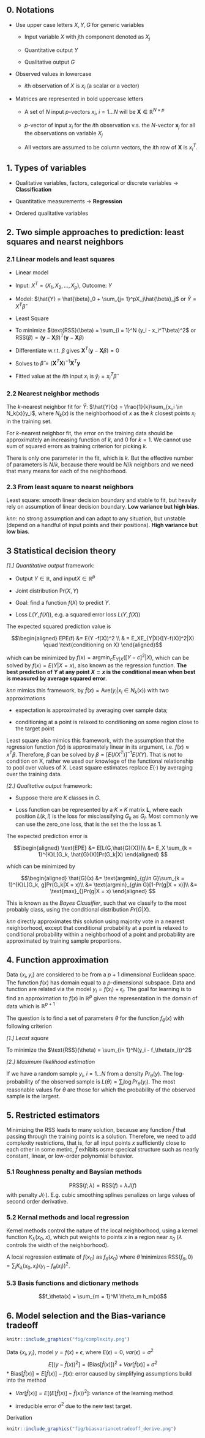 \newcommand{\bX}{\mathbf{X}}
\newcommand{\bY}{\mathbf{Y}}
\newcommand{\bx}{\mathbf{x}}
\newcommand{\by}{\mathbf{y}}

## 0. Notations

* Use upper case letters $X,Y,G$ for generic variables

  + Input variable $X$ with $j$th component denoted as $X_j$

  + Quantitative output $Y$

  + Qualitative output $G$

* Observed values in lowercase

  + $i$th observation of $X$ is $x_i$ (a scalar or a vector)
  
* Matrices are represented in bold uppercase letters
  
  + A set of $N$ input $p$-vectors $x_i$, $i = 1...N$ will be $\bX \in \mathbb{R}^{N\times p}$
  
  + $p$-vector of input $x_i$ for the $i$th observation v.s. the $N$-vector $\bx_j$ for all the observations on variable $X_j$
  
  * All vectors are assumed to be column vectors, the $i$th row of $\bX$ is $x_i^T$.


## 1. Types of variables

* Qualitative variables, factors, categorical or discrete variables $\rightarrow$ __Classification__

* Quantitative measurements $\rightarrow$ __Regression__

* Ordered qualitative variables

## 2. Two simple approaches to prediction: least squares and nearst neighbors

### 2.1 Linear models and least squares

* Linear model

 + Input: $X^T = (X_1, X_2, ..., X_p)$, Outcome: $Y$

 + Model: $\hat{Y} = \hat{\beta}_0 + \sum_{j= 1}^pX_j\hat{\beta}_j$ or $\hat{Y} = X^T\hat{\beta}$
 
 
* Least Square

 + To minimize $\text{RSS}(\beta) = \sum_{i = 1}^N (y_i - x_i^T\beta)^2$ or $\text{RSS}(\beta) = (\by - \bX\beta)^T(\by - \bX\beta)$
 
 + Differentiate w.r.t. $\beta$ gives $\bX^T(\by - \bX\beta) = 0$
 
 + Solves to $\hat{\beta} = (\bX^T\bX)^{-1}\bX^T\by$
 
 + Fitted value at the $i$th input $x_i$ is $\hat{y}_i = x_i^T\hat{\beta}$

### 2.2 Nearest neighbor methods

The $k$-nearest neighbor fit for $\hat{Y}$: $\hat{Y}(x) = \frac{1}{k}\sum_{x_i \in N_k(x)}y_i$, where $N_k(x)$ is the neighborhood of $x$ as the $k$ closest points $x_i$ in the training set. 

For $k$-nearest neighbor fit, the error on the training data should be approximately an increasing function of $k$, and 0 for $k = 1$. We cannot use sum of squared errors as training criterion for picking $k$. 

There is only one parameter in the fit, which is $k$. But the effective number of parameters is $N/k$, because there would be $N/k$ neighbors and we need that many means for each of the neighborhood.


### 2.3 From least square to nearst neighbors

Least square: smooth linear decision boundary and stable to fit, but heavily rely on assumption of linear decision boundary. __Low variance but high bias__.

$knn$: no strong assumption and can adapt to any situation, but unstable (depend on a handful of input points and their positions). __High variance but low bias__.

## 3 Statistical decision theory

_[1.] Quantitative output_ framework:

* Output $Y \in \mathbb{R}$, and input$X\in \mathbb{R}^p$ 

* Joint distribution $\text{Pr}(X,Y)$

* Goal: find a function $f(X)$ to predict $Y$. 

* Loss $L(Y, f(X))$, e.g. a squared error loss $L(Y,f(X))$

The expected squared prediction value is

$$\begin{aligned}
EPE(f) &= E(Y -f(X))^2 \\
& = E_XE_{Y|X}([Y-f(X)]^2|X) \quad \text{conditioning on X}
\end{aligned}$$

which can be minimized by $f(x) = \text{argmin}_cE_{Y|X}([Y-c]^2|X)$, which can be solved by $f(x) = E(Y|X = x)$, also known as the regression function. __The best prediction of $Y$ at any point $X = x$ is the conditional mean when best is measured by average squared error__.

$knn$ mimics this framework, by $\hat{f}(x) = \text{Ave}(y_i|x_i \in N_k(x))$ with two approximations 

* expectation is approximated by averaging over sample data;

* conditioning at a point is relaxed to conditioning on some region close to the target point

Least square also mimics this framework, with the assumption that the regression function $f(x)$ is approximately linear in its argument, i.e. $f(x) \approx x^T\beta$. Therefore, $\beta$ can be solved by $\beta = [E(XX^T)]^{-1}E(XY)$. That is not to condition on X, rather we used our knowlege of the functional relationship to pool over values of X. Least square estimates replace $E(\cdot)$ by averaging over the training data. 


_[2.] Qualitative output_ framework:

* Suppose there are $K$ classes in $G$.

* Loss function can be represented by a $K \times K$ matrix $\mathbf{L}$, where each position $L(k,l)$ is the loss for misclassifying $G_k$ as $G_l$. Most commonly we can use the zero_one loss, that is the set the the loss as 1. 

The expected prediction error is 

$$\begin{aligned}
\text{EPE} &= E[L(G,\hat{G}(X))]\\
&= E_X \sum_{k = 1}^{K}L[G_k, \hat{G}(X)]Pr(G_k|X)
\end{aligned}
$$

which can be minimized by 

$$\begin{aligned}
\hat{G}(x) &= \text{argmin}_{g\in G}\sum_{k = 1}^{K}L[G_k, g]Pr(G_k|X = x)\\
&= \text{argmin}_{g\in G}[1-Pr(g|X = x)]\\
&= \text{max}_{}Pr(g|X = x)
\end{aligned}
$$

This is known as the _Bayes Classifier_, such that we classify to the most probably class, using the conditional distribution $Pr(G|X)$. 


$knn$ directly approximates this solution using majority vote in a nearest neighborhood, except that conditional probability at a point is relaxed to conditional probability within a neighborhood of a point and probability are approximated by training sample proportions. 

## 4. Function approximation

Data $\{x_i,y_i\}$ are considered to be from a $p+1$ dimensional Euclidean space. The function $f(x)$ has domain equal to a $p$-dimensional subspace. Data and function are related via the model $y_i = f(x_i) + \epsilon_i$.  The goal for learning is to find an approximation to $f(x)$ in $\mathbb{R}^p$ given the representation in the domain of data which is $\mathbb{R}^{p+1}$

The question is to find a set of parameters $\theta$ for the function $f_\theta(x)$ with following criterion

_[1.] Least square_

To minimize the $\text{RSS}(\theta) = \sum_{i= 1}^N(y_i - f_\theta(x_i))^2$

_[2.] Maximum likelihood estimation_

If we have a random sample $y_i$, $i = 1...N$ from a density $Pr_\theta(y)$. The log-probability of the observed sample is $L(\theta) = \sum_i \log Pr_\theta(y_i)$. The most reasonable values for $\theta$ are those for which the probability of the observed sample is the largest. 

## 5. Restricted estimators

Minimizing the RSS leads to many solution, because any function $\hat{f}$ that passing through the training points is a solution. Therefore, we need to add complexity restrictions, that is, for all input points $x$ sufficiently close to each other in some metirc, $\hat{f}$ exhibits osme specical structure such as nearly constant, linear, or low-order polynomial behavior. 

### 5.1 Roughness penalty and Baysian methods

$$\text{PRSS}(f;\lambda) = \text{RSS}(f) + \lambda J(f)$$
with penalty $J(\cdot)$. E.g. cubic smoothing splines penalizes on large values of second order derivative. 

### 5.2 Kernal methods and local regression

Kernel methods control the nature of the local neighborhood, using a kernel function $K_\lambda(x_0,x)$, which put weights to points $x$ in a region near $x_0$ ($\lambda$ controls the width of the neighborhood). 

A local regression estimate of $f(x_0)$ as $f_{\hat{\theta}}(x_0)$ where $\hat{\theta}$ minimizes $\text{RSS}(f_\theta,0) = \sum_i K_\lambda (x_0,x_i)(y_i - f_\theta(x_i))^2$.

### 5.3 Basis functions and dictionary methods

$$f_\theta(x) = \sum_{m = 1}^M \theta_m h_m(x)$$

## 6. Model selection and the Bias-variance tradeoff

```r
knitr::include_graphics("fig/complexity.png")
```

Data $\{x_i,y_i\}$, model $y = f(x) + \epsilon$, where $E(\epsilon) = 0$, $var(\epsilon) = \sigma^2$
$$E[(y - \hat{f}(x))^2] = (\text{Bias}[\hat{f}(x)])^2 + Var[\hat{f}(x)] + \sigma^2$$
* $\text{Bias}[\hat{f}(x)] = E[\hat{f}(x)] - f(x)$: error caused by simplifying assumptions build into the method

* $Var[\hat{f}(x)] = E[(E[\hat{f}(x)]-\hat{f}(x))^2]$: variance of the learning method
 
* irreducible error $\sigma^2$ due to the new test target. 

Derivation

```r
knitr::include_graphics("fig/biasvariancetradeoff_derive.png")
```


